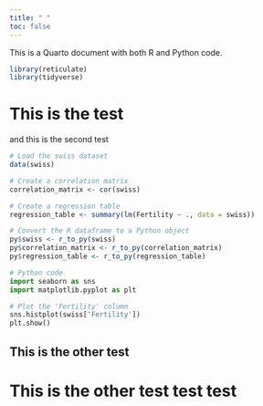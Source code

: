 ```yaml
---
title: " "
toc: false
---
```

This is a Quarto document with both R and Python code.

```r
library(reticulate)
library(tidyverse)
```

# This is the test

and this is the second test


```r
# Load the swiss dataset
data(swiss)

# Create a correlation matrix
correlation_matrix <- cor(swiss)

# Create a regression table
regression_table <- summary(lm(Fertility ~ ., data = swiss))


```

```r
# Convert the R dataframe to a Python object
py$swiss <- r_to_py(swiss)
py$correlation_matrix <- r_to_py(correlation_matrix)
py$regression_table <- r_to_py(regression_table)


```

```python
# Python code
import seaborn as sns
import matplotlib.pyplot as plt

# Plot the 'Fertility' column
sns.histplot(swiss['Fertility'])
plt.show()

```

## This is the other test

# This is the other test test test